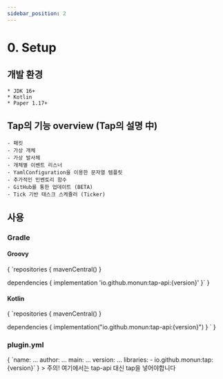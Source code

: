 ```yaml
---
sidebar_position: 2
---
```


# 0. Setup


## 개발 환경
    * JDK 16+
    * Kotlin
    * Paper 1.17+

## Tap의 기능 overview (Tap의 설명 中)
    - 패킷
    - 가상 개체
    - 가상 발사체
    - 개체별 이벤트 리스너
    - YamlConfiguration을 이용한 문자열 템플릿
    - 추가적인 인벤토리 함수
    - GitHub를 통한 업데이트 (BETA)
    - Tick 기반 태스크 스케쥴러 (Ticker)

## 사용
### Gradle
#### Groovy

<MavenVersion language="groovy" notation="io.github.monun:tap-api">
    {
`repositories {
    mavenCentral()
}
 
dependencies {
    implementation 'io.github.monun:tap-api:{version}'
}`
    }
</MavenVersion>

#### Kotlin

<MavenVersion language="kotlin" notation="io.github.monun:tap-api">
    {
`repositories {
    mavenCentral()
}
 
dependencies {
    implementation("io.github.monun:tap-api:{version}")
}
`
    }
</MavenVersion>

### plugin.yml
<MavenVersion language="yaml" notation="io.github.monun:tap">
    {
`name: ...
author: ...
main: ...
version: ...
libraries:
    - io.github.monun:tap:{version}`
    }
</MavenVersion>
> 주의! 여기에서는 tap-api 대신 tap을 넣어야합니다

<!--
val heptagram = retrieveUser("Heptagram")
println(heptagram.fans.map { it.blackCowness }.sum())

-------------------------------------------------------
| C͟O͟N͟S͟O͟L͟E͟ | TERMINAL | PROBLEMS |
Exception in thread "main" java.lang.ArithmeticException: integer overflow
-->

